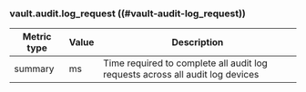 ### vault.audit.log_request ((#vault-audit-log_request))

| Metric type | Value | Description                                                                   |
|-------------|-------|-------------------------------------------------------------------------------|
| summary     | ms    | Time required to complete all audit log requests across all audit log devices |
